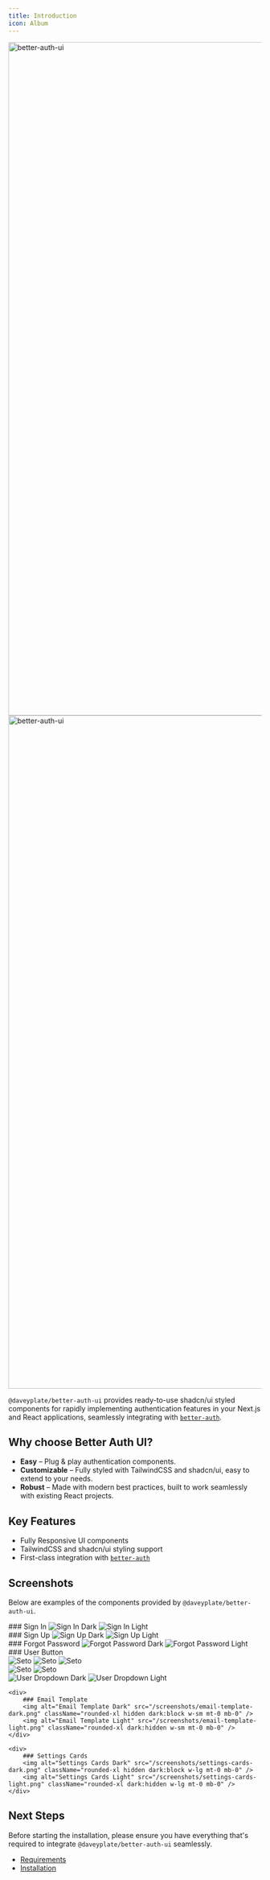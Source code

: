 ```yaml
---
title: Introduction
icon: Album
---
```


<div className="flex -mt-8 -mb-4">
    <Image src="/better-auth-ui-promo-dark.webp" width="2000" height="1338" alt="better-auth-ui" className="hidden dark:block" />
    <Image src="/better-auth-ui-promo-light.webp" width="2000" height="1338" alt="better-auth-ui" className="dark:hidden" />
</div>

`@daveyplate/better-auth-ui` provides ready-to-use shadcn/ui styled components for rapidly implementing authentication features in your Next.js and React applications, seamlessly integrating with [`better-auth`](https://better-auth.com).

## Why choose Better Auth UI?

- **Easy** – Plug & play authentication components.
- **Customizable** – Fully styled with TailwindCSS and shadcn/ui, easy to extend to your needs.
- **Robust** – Made with modern best practices, built to work seamlessly with existing React projects.

## Key Features

- Fully Responsive UI components
- TailwindCSS and shadcn/ui styling support
- First-class integration with [`better-auth`](https://better-auth.com)

## Screenshots

Below are examples of the components provided by `@daveyplate/better-auth-ui`.

<div className="grid grid-cols-2 gap-4">
    <div>
        ### Sign In
        <img alt="Sign In Dark" src="/screenshots/sign-in-dark.png" className="rounded-xl hidden dark:block w-sm mt-0 mb-0" />
        <img alt="Sign In Light" src="/screenshots/sign-in-light.png" className="rounded-xl dark:hidden w-sm mt-0 mb-0" />
    </div>
    <div>
        ### Sign Up
        <img alt="Sign Up Dark" src="/screenshots/sign-up-dark.png" className="rounded-xl hidden dark:block w-sm mt-0 mb-0" />
        <img alt="Sign Up Light" src="/screenshots/sign-up-light.png" className="rounded-xl dark:hidden w-sm mt-0 mb-0" />
    </div>
    <div>
        ### Forgot Password
        <img alt="Forgot Password Dark" src="/screenshots/forgot-password-dark.png" className="rounded-xl hidden dark:block w-sm mt-0 mb-0" />
        <img alt="Forgot Password Light" src="/screenshots/forgot-password-light.png" className="rounded-xl dark:hidden w-sm mt-0 mb-0" />
    </div>
    <div>
        ### User Button
        <div className="flex gap-2 mt-0">
            <img alt="Seto" src="/avatars/seto.png" className="size-8 rounded-full mt-0 mb-3" />
            <img alt="Seto" src="/avatars/dark.png" className="size-8 rounded-full hidden dark:block mt-0 mb-3" />
            <img alt="Seto" src="/avatars/light.png" className="size-8 rounded-full dark:hidden mt-0 mb-3" />
        </div>
        <div className="flex items-center gap-3">
            <img alt="Seto" src="/screenshots/user-button-dark.png" className="w-64 rounded-md hidden dark:block mt-0 mb-0" />
            <img alt="Seto" src="/screenshots/user-button-light.png" className="w-64 rounded-md dark:hidden mt-0 mb-0" />
        </div>
        <img alt="User Dropdown Dark" src="/screenshots/user-dropdown-dark.png" className="rounded-md border-r w-44 hidden dark:block mt-4 mb-0" />
        <img alt="User Dropdown Light" src="/screenshots/user-dropdown-light.png" className="rounded-md border-r w-44 dark:hidden mt-4 mb-0" />
    </div>

    <div>
        ### Email Template
        <img alt="Email Template Dark" src="/screenshots/email-template-dark.png" className="rounded-xl hidden dark:block w-sm mt-0 mb-0" />
        <img alt="Email Template Light" src="/screenshots/email-template-light.png" className="rounded-xl dark:hidden w-sm mt-0 mb-0" />
    </div> 

    <div>
        ### Settings Cards
        <img alt="Settings Cards Dark" src="/screenshots/settings-cards-dark.png" className="rounded-xl hidden dark:block w-lg mt-0 mb-0" />
        <img alt="Settings Cards Light" src="/screenshots/settings-cards-light.png" className="rounded-xl dark:hidden w-lg mt-0 mb-0" />
    </div>
</div>

## Next Steps

Before starting the installation, please ensure you have everything that's required to integrate `@daveyplate/better-auth-ui` seamlessly.

- [Requirements](/getting-started/requirements)
- [Installation](/getting-started/installation)